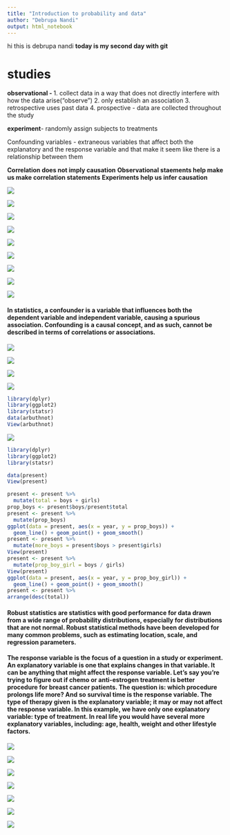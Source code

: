 ```yaml
---
title: "Introduction to probability and data"
author: "Debrupa Nandi"
output: html_notebook
---
```


hi this is debrupa nandi
**today is my second day with git**



# studies
**observational - **
1. collect data in a way that does not directly interfere with how the data arise("observe")
2. only establish an association
3. retrospective uses past data
4. prospective - data are collected throughout the study

**experiment**- randomly assign subjects to treatments

Confounding variables - extraneous variables that affect both the explanatory and the response variable and that make it seem like there is a relationship between them

**Correlation does not imply causation**
**Observational staements help make us make correlation statements**
**Experiments help us infer causation**

![](images_for_r/Annotation 2019-08-21 123111.png)



![](images_for_r/Annotation 2019-08-21 123556.png)



![](images_for_r/Annotation 2019-08-21 123820.png)

![](images_for_r/Annotation 2019-08-21 124105.png)

![](images_for_r/Annotation 2019-08-21 124456.png)



![](images_for_r/Annotation 2019-08-21 125034.png)


![](images_for_r/Annotation 2019-08-21 125227.png)



![](images_for_r/Annotation 2019-08-21 130611.png)

![](images_for_r/Annotation 2019-08-21 130923.png)

#### In statistics, a confounder is a variable that influences both the dependent variable and independent variable, causing a spurious association. Confounding is a causal concept, and as such, cannot be described in terms of correlations or associations. ####

![](images_for_r/Annotation 2019-08-21 131723.png)

![](images_for_r/Annotation 2019-08-22 110259.png)

![](images_for_r/Annotation 2019-08-22 111645.png)

![](images_for_r/Annotation 2019-08-22 112143.png)
```r
library(dplyr)
library(ggplot2)
library(statsr)
data(arbuthnot)
View(arbuthnot)
```




![](images_for_r/Annotation 2019-08-22 114711.png)

```r
library(dplyr)
library(ggplot2)
library(statsr)

data(present)
View(present)

present <- present %>%
  mutate(total = boys + girls)
prop_boys <- present$boys/present$total
present <- present %>%
  mutate(prop_boys)
ggplot(data = present, aes(x = year, y = prop_boys)) +
  geom_line() + geom_point() + geom_smooth()
present <- present %>%
  mutate(more_boys = present$boys > present$girls)
View(present)
present <- present %>%
  mutate(prop_boy_girl = boys / girls)
View(present)
ggplot(data = present, aes(x = year, y = prop_boy_girl)) +
  geom_line() + geom_point() + geom_smooth()
present <- present %>%
arrange(desc(total))


```
#### Robust statistics are statistics with good performance for data drawn from a wide range of probability distributions, especially for distributions that are not normal. Robust statistical methods have been developed for many common problems, such as estimating location, scale, and regression parameters. ####

#### The response variable is the focus of a question in a study or experiment. An explanatory variable is one that explains changes in that variable. It can be anything that might affect the response variable. Let’s say you’re trying to figure out if chemo or anti-estrogen treatment is better procedure for breast cancer patients. The question is: which procedure prolongs life more? And so survival time is the response variable. The type of therapy given is the explanatory variable; it may or may not affect the response variable. In this example, we have only one explanatory variable: type of treatment. In real life you would have several more explanatory variables, including: age, health, weight and other lifestyle factors. ####

![](images_for_r/Annotation 2019-08-22 150355.png)

![](images_for_r/Annotation 2019-08-22 150526.png)

![](images_for_r/Annotation 2019-08-22 151443.png)



![](images_for_r/Annotation 2019-08-22 151545.png)

![](images_for_r/Annotation 2019-08-22 151951.png)


![](images_for_r/Annotation 2019-08-22 152711.png)

![](images_for_r/Annotation 2019-08-22 154551.png)




